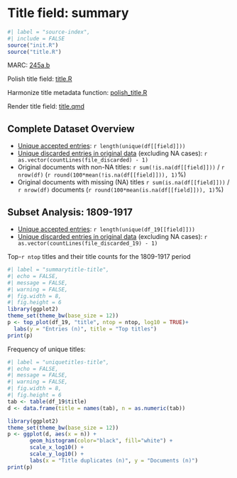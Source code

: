 # Title field: summary

```r
#| label = "source-index",
#| include = FALSE
source("init.R")
source("title.R")
```

MARC: [245a,b](https://www.loc.gov/marc/bibliographic/bd245.html)

Polish title field: [title.R](https://github.com/fennicahub/fennica/blob/master/inst/examples/title.R)

Harmonize title metadata function: [polish_title.R](https://github.com/fennicahub/fennica/blob/master/R/polish_title.R)

Render title field: [title.qmd](https://github.com/fennicahub/fennica/blob/master/inst/examples/title.qmd)

## Complete Dataset Overview

-   [Unique accepted entries](dataTable/data_table.html?path=../output.tables/title_accepted.csv): `r length(unique(df[[field]]))`
-   [Unique discarded entries in original data](dataTable/data_table.html?path=../output.tables/title_discarded.csv) (excluding NA cases): `r as.vector(countLines(file_discarded) - 1)`
-   Original documents with non-NA titles: `r sum(!is.na(df[[field]]))` / `r nrow(df)` (`r round(100*mean(!is.na(df[[field]])), 1)`%)
-   Original documents with missing (NA) titles `r sum(is.na(df[[field]]))` / `r nrow(df)` documents (`r round(100*mean(is.na(df[[field]])), 1)`%)

## Subset Analysis: 1809-1917

-   [Unique accepted entries](dataTable/data_table.html?path=../output.tables/title_accepted_19.csv): `r length(unique(df_19[[field]]))`
-   [Unique discarded entries in original data](dataTable/data_table.html?path=../output.tables/title_discarded_19.csv) (excluding NA cases): `r as.vector(countLines(file_discarded_19) - 1)`

Top-`r ntop` titles and their title counts for the 1809-1917 period

```r
#| label = "summarytitle-title",
#| echo = FALSE,
#| message = FALSE,
#| warning = FALSE,
#| fig.width = 8,
#| fig.height = 6
library(ggplot2)
theme_set(theme_bw(base_size = 12))
p <- top_plot(df_19, "title", ntop = ntop, log10 = TRUE)+
  labs(y = "Entries (n)", title = "Top titles")
print(p)
```

Frequency of unique titles:

```r
#| label = "uniquetitles-title",
#| echo = FALSE,
#| message = FALSE,
#| warning = FALSE,
#| fig.width = 8,
#| fig.height = 6
tab <- table(df_19$title)
d <- data.frame(title = names(tab), n = as.numeric(tab))

library(ggplot2)
theme_set(theme_bw(base_size = 12))
p <- ggplot(d, aes(x = n)) +
       geom_histogram(color="black", fill="white") +
       scale_x_log10() +
       scale_y_log10() +
       labs(x = "Title duplicates (n)", y = "Documents (n)")
print(p)
```
